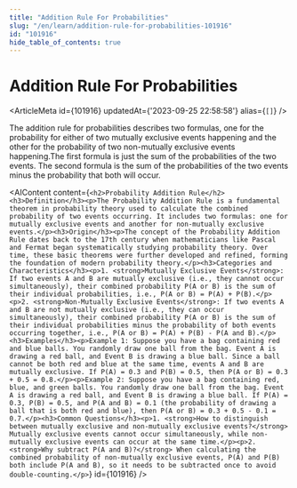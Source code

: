 ```yaml
---
title: "Addition Rule For Probabilities"
slug: "/en/learn/addition-rule-for-probabilities-101916"
id: "101916"
hide_table_of_contents: true
---
```



# Addition Rule For Probabilities

<ArticleMeta id={101916} updatedAt={'2023-09-25 22:58:58'} alias={`[]`} />
<div className='border-solid border-b border-t-0 my-4 border-[var(--ifm-color-gray-300)]' />

The addition rule for probabilities describes two formulas, one for the probability for either of two mutually exclusive events happening and the other for the probability of two non-mutually exclusive events happening.The first formula is just the sum of the probabilities of the two events. The second formula is the sum of the probabilities of the two events minus the probability that both will occur.

<AIContent content={`<h2>Probability Addition Rule</h2><h3>Definition</h3><p>The Probability Addition Rule is a fundamental theorem in probability theory used to calculate the combined probability of two events occurring. It includes two formulas: one for mutually exclusive events and another for non-mutually exclusive events.</p><h3>Origin</h3><p>The concept of the Probability Addition Rule dates back to the 17th century when mathematicians like Pascal and Fermat began systematically studying probability theory. Over time, these basic theorems were further developed and refined, forming the foundation of modern probability theory.</p><h3>Categories and Characteristics</h3><p>1. <strong>Mutually Exclusive Events</strong>: If two events A and B are mutually exclusive (i.e., they cannot occur simultaneously), their combined probability P(A or B) is the sum of their individual probabilities, i.e., P(A or B) = P(A) + P(B).</p><p>2. <strong>Non-Mutually Exclusive Events</strong>: If two events A and B are not mutually exclusive (i.e., they can occur simultaneously), their combined probability P(A or B) is the sum of their individual probabilities minus the probability of both events occurring together, i.e., P(A or B) = P(A) + P(B) - P(A and B).</p><h3>Examples</h3><p>Example 1: Suppose you have a bag containing red and blue balls. You randomly draw one ball from the bag. Event A is drawing a red ball, and Event B is drawing a blue ball. Since a ball cannot be both red and blue at the same time, events A and B are mutually exclusive. If P(A) = 0.3 and P(B) = 0.5, then P(A or B) = 0.3 + 0.5 = 0.8.</p><p>Example 2: Suppose you have a bag containing red, blue, and green balls. You randomly draw one ball from the bag. Event A is drawing a red ball, and Event B is drawing a blue ball. If P(A) = 0.3, P(B) = 0.5, and P(A and B) = 0.1 (the probability of drawing a ball that is both red and blue), then P(A or B) = 0.3 + 0.5 - 0.1 = 0.7.</p><h3>Common Questions</h3><p>1. <strong>How to distinguish between mutually exclusive and non-mutually exclusive events?</strong> Mutually exclusive events cannot occur simultaneously, while non-mutually exclusive events can occur at the same time.</p><p>2. <strong>Why subtract P(A and B)?</strong> When calculating the combined probability of non-mutually exclusive events, P(A) and P(B) both include P(A and B), so it needs to be subtracted once to avoid double-counting.</p>`} id={101916} />

